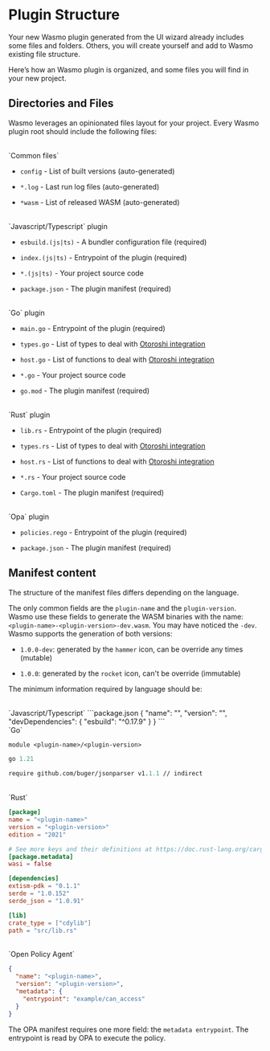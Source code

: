 
# Plugin Structure

Your new Wasmo plugin generated from the UI wizard already includes some files and folders. 
Others, you will create yourself and add to Wasmo existing file structure.

Here’s how an Wasmo plugin is organized, and some files you will find in your new project.

## Directories and Files

Wasmo leverages an opinionated files layout for your project. 
Every Wasmo plugin root should include the following files:

<br />
`Common files`

- `config` - List of built versions (auto-generated)

- `*.log` - Last run log files (auto-generated)
- `*wasm` - List of released WASM (auto-generated)

<br />
`Javascript/Typescript` plugin

- `esbuild.(js|ts)` - A bundler configuration file (required)

- `index.(js|ts)` - Entrypoint of the plugin (required)

- `*.(js|ts)` - Your project source code
- `package.json` - The plugin manifest (required)

<br />
`Go` plugin

- `main.go` -  Entrypoint of the plugin (required)

- `types.go` -  List of types to deal with [Otoroshi integration](/integrations/otoroshi)
- `host.go` -  List of functions to deal with [Otoroshi integration](/integrations/otoroshi)
- `*.go` - Your project source code
- `go.mod` - The plugin manifest (required)

<br />
`Rust` plugin

- `lib.rs` -  Entrypoint of the plugin (required)

- `types.rs` -  List of types to deal with [Otoroshi integration](/integrations/otoroshi)
- `host.rs` -  List of functions to deal with [Otoroshi integration](/integrations/otoroshi)
- `*.rs` - Your project source code
- `Cargo.toml` - The plugin manifest (required)

<br />
`Opa` plugin

- `policies.rego` -  Entrypoint of the plugin (required)

- `package.json` - The plugin manifest (required)

## Manifest content

The structure of the manifest files differs depending on the language. 

The only common fields are the `plugin-name` and the `plugin-version`.
Wasmo use these fields to generate the WASM binaries with the name: `<plugin-name>-<plugin-version>-dev.wasm`. 
You may have noticed the `-dev`. Wasmo supports the generation of both versions: 

- `1.0.0-dev`: generated by the `hammer` icon, can be override any times (mutable)

- `1.0.0`: generated by the `rocket` icon, can't be override (immutable)

The minimum information required by language should be:

<br />
`Javascript/Typescript` 
```package.json 
{
  "name": "<plugin-name>",
  "version": "<plugin-version>",
  "devDependencies": {
    "esbuild": "^0.17.9" 
  }
}
```

<br />
`Go` 

```go.mod
module <plugin-name>/<plugin-version>

go 1.21

require github.com/buger/jsonparser v1.1.1 // indirect
```


<br />
`Rust`

```Cargo.toml
[package]
name = "<plugin-name>"
version = "<plugin-version>"
edition = "2021"

# See more keys and their definitions at https://doc.rust-lang.org/cargo/reference/manifest.html
[package.metadata]
wasi = false

[dependencies]
extism-pdk = "0.1.1"
serde = "1.0.152"
serde_json = "1.0.91"

[lib]
crate_type = ["cdylib"]
path = "src/lib.rs"
```

<br />
`Open Policy Agent`

```package.json
{
  "name": "<plugin-name>",
  "version": "<plugin-version>",
  "metadata": {
    "entrypoint": "example/can_access"
  }
}
```

The OPA manifest requires one more field: the `metadata entrypoint`. 
The entrypoint is read by OPA to execute the policy. 

